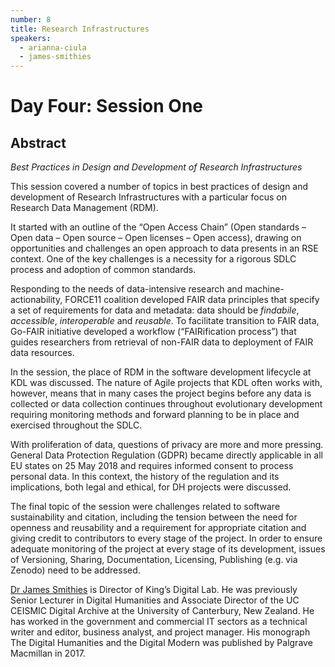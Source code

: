 ```yaml
---
number: 8
title: Research Infrastructures
speakers:
  - arianna-ciula
  - james-smithies
---
```


# Day Four: Session One

## Abstract

_Best Practices in Design and Development of Research Infrastructures_

This session covered a number of topics in best practices of design and
development of Research Infrastructures with a particular focus on Research Data
Management (RDM).

It started with an outline of the “Open Access Chain” (Open standards – Open
data – Open source – Open licenses – Open access), drawing on opportunities and
challenges an open approach to data presents in an RSE context. One of the key
challenges is a necessity for a rigorous SDLC process and adoption of common
standards.

Responding to the needs of data-intensive research and machine-actionability,
FORCE11 coalition developed FAIR data principles that specify a set of
requirements for data and metadata: data should be _findabile_, _accessible_,
_interoperable_ and _reusable_. To facilitate transition to FAIR data, Go-FAIR
initiative developed a workflow (“FAIRification process”) that guides
researchers from retrieval of non-FAIR data to deployment of FAIR data
resources.

In the session, the place of RDM in the software development lifecycle at KDL
was discussed. The nature of Agile projects that KDL often works with, however,
means that in many cases the project begins before any data is collected or data
collection continues throughout evolutionary development requiring monitoring
methods and forward planning to be in place and exercised throughout the SDLC.

With proliferation of data, questions of privacy are more and more pressing.
General Data Protection Regulation (GDPR) became directly applicable in all EU
states on 25 May 2018 and requires informed consent to process personal data. In
this context, the history of the regulation and its implications, both legal and
ethical, for DH projects were discussed.

The final topic of the session were challenges related to software
sustainability and citation, including the tension between the need for openness
and reusability and a requirement for appropriate citation and giving credit to
contributors to every stage of the project. In order to ensure adequate
monitoring of the project at every stage of its development, issues of
Versioning, Sharing, Documentation, Licensing, Publishing (e.g. via Zenodo) need
to be addressed.

<Download download="docs/4.1-Research_Infrastructures.pdf" />
<Speakers>

[Dr James Smithies](https://www.kdl.kcl.ac.uk/who-we-are/dr-james-smithies/) is
Director of King’s Digital Lab. He was previously Senior Lecturer in Digital
Humanities and Associate Director of the UC CEISMIC Digital Archive at the
University of Canterbury, New Zealand. He has worked in the government and
commercial IT sectors as a technical writer and editor, business analyst, and
project manager. His monograph The Digital Humanities and the Digital Modern was
published by Palgrave Macmillan in 2017.
